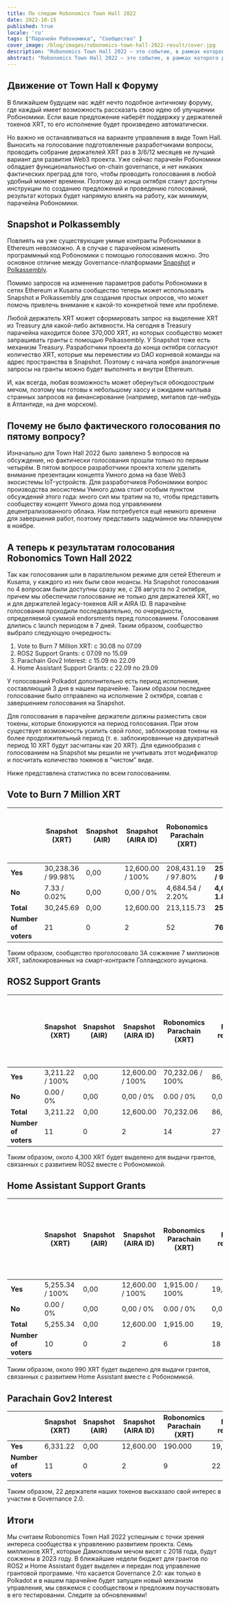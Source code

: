 ```yaml
---
title: По следам Robonomics Town Hall 2022
date: 2022-10-15
published: true
locale: 'ru'
tags: ["Парачейн Робономика", "Сообщество" ]
cover_image: /blog/images/robonomics-town-hall-2022-result/cover.jpg
description: "Robonomics Town Hall 2022 — это событие, в рамках которого разработчики проекта постарались опробовать первые инструменты для функционирования DAO держателей токенов XRT. Теперь у проекта есть возможность опрашивать держателей токенов в Ethereum, и что важнее — у нас появился инструмент управления протоколом в экосистеме Polkadot."
abstract: "Robonomics Town Hall 2022 — это событие, в рамках которого разработчики проекта постарались опробовать первые инструменты для функционирования DAO держателей токенов XRT. Теперь у проекта есть возможность опрашивать держателей токенов в Ethereum, и что важнее — у нас появился инструмент управления протоколом в экосистеме Polkadot."
---
```


## Движение от Town Hall к Форуму

В ближайшем будущем нас ждёт нечто подобное античному форуму, где каждый имеет возможность рассказать свою идею об улучшении Робономики. Если ваше предложение наберёт поддержку у держателей токенов XRT, то его исполнение будет произведено автоматически.  

Но важно не останавливаться на варианте управления в виде Town Hall. Выносить на голосование подготовленные разработчиками вопросы, проводить собрание держателей XRT раз в 3/6/12 месяцев не лучший вариант для развития Web3 проекта. Уже сейчас парачейн Робономики обладает функциональностью on-chain governance, и нет никаких фактических преград для того, чтобы проводить голосования в любой удобный момент времени. Поэтому до конца октября станут доступны инструкции по созданию предложений и проведению голосований, результат которых будет напрямую влиять на работу, как минимум, парачейна Робономики.

## Snapshot и Polkassembly

Повлиять на уже существующие умные контракты Робономики в Ethereum невозможно. А в случае с парачейном изменить программный код Робономики с помощью голосования можно. Это основное отличие между Governance-платформами [Snapshot](https://snapshot.org/#/developers.robonomics.eth) и [Polkassembly](https://robonomics.polkassembly.io/). 

Помимо запросов на изменение параметров работы Робономики в сетях Ethereum и Kusama сообщество теперь может использовать Snapshot и Polkassembly для создания простых опросов, что может помочь привлечь внимание к какой-то конкретной теме или проблеме. 

Любой держатель XRT может сформировать запрос на выделение XRT из Treasury для какой-либо активности. На сегодня в Treasury парачейна находится более 370,000 XRT, из которых сообщество может запрашивать гранты с помощью Polkassembly. У Snapshot тоже есть механизм Treasury. Разработчики проекта до конца октября согласуют количество XRT, которые мы переместим из DAO корневой команды на адрес пространства в Snapshot. Поэтому с начала ноября аналогичные запросы на гранты можно будет выполнять и внутри Ethereum.   

И, как всегда, любая возможность может обернуться обоюдоострым мечом, поэтому мы готовы к небольшому хаосу и ожидаем наплыва странных запросов на финансирование (например, митапов где-нибудь в Атлантиде, на дне морском).

## Почему не было фактического голосования по пятому вопросу?

Изначально для Town Hall 2022 было заявлено 5 вопросов на обсуждение, но фактически голосования прошли только по первым четырём. В пятом вопросе разработчики проекта хотели уделить внимание презентации концепта Умного дома на базе Web3 экосистемы IoT-устройств. Для разработчиков Робономики вопрос производства экосистемы Умного дома стоит особым пунктом обсуждений этого года: много сил мы тратим на то, чтобы представить сообществу концепт Умного дома под управлением децентрализованного облака. Нам потребуется ещё немного времени для завершения работ, поэтому представить задуманное мы планируем в ноябре.

## А теперь к результатам голосования Robonomics Town Hall 2022

Так как голосования шли в параллельном режиме для сетей Ethereum и Kusama, у каждого из них были свои нюансы. На Snapshot голосования по 4 вопросам были доступны сразу же, с 28 августа по 2 октября, причем мы обеспечили голосование не только для держателей XRT, но и для держателей legacy-токенов AIR и AIRA ID. В парачейне голосования проходили последовательно, по очередности, определяемой суммой endorsments перед голосованием. Голосования длились с launch периодом в 7 дней. Таким образом, сообщество выбрало следующую очередность:

1. Vote to Burn 7 Million XRT: с 30.08 по 07.09
2. ROS2 Support Grants: c 07.09 по 15.09
3. Parachain Gov2 Interest: с 15.09 по 22.09
4. Home Assistant Support Grants: c 22.09 по 29.09

У голосований Polkadot дополнительно есть период исполнения, составляющий 3 дня в нашем парачейне. Таким образом последнее голосование было отправлено на исполнение 2 октября, совпав с завершением голосования на Snapshot.

Для голосования в парачейне держатели должны разместить свои токены, которые блокируются на период голосования. При этом существует возможность усилить свой голос, заблокировав токены на более продолжительный период (т. е. заблокированные на двукратный период 10 XRT будут засчитаны как 20 XRT). Для единообразия с голосованием на Snapshot мы решили не учитывать этот модификатор и посчитать количество токенов в “чистом” виде. 

Ниже представлена статистика по всем голосованиям.

## Vote to Burn 7 Million XRT

<div class="big-table">

  |                        | Snapshot (XRT)     | Snapshot (AIR) | Snapshot (AIRA ID) | Robonomics Parachain (XRT) | Final results            | Turnout versus circulating supply (1,637,942 XRT) |
  |------------------------|--------------------|----------------|--------------------|----------------------------|--------------------------|---------------------------------------------------|                                             
  | **Yes**                | 30,238.36 / 99.98% | 0,00           | 12,600.00 / 100%   | 208,431.19 / 97.80%        | **251,269.55 / 98.17%**  | 15.34%                                            |
  | **No**                 | 7.33 / 0.02%       | 0,00           | 0,00 / 0%          | 4,684.54 / 2.20%           | **4,691.87 / 1.83%**     | 0.29%                                             |
  | **Total**              | 30,245.69          | 0,00           | 12,600.00          | 213,115.73                 | **255,961.42**           | 15.63%                                            |
  | **Number of voters**   | 21                 | 0              | 2                  | 52                         | **76**                   |                                                   |

</div>

Таким образом, сообщество проголосовало ЗА сожжение 7 миллионов XRT, заблокированных на смарт-контракте Голландского аукциона.


## ROS2 Support Grants

<div class="big-table">

|                        | Snapshot (XRT)     | Snapshot (AIR) | Snapshot (AIRA ID) | Robonomics Parachain (XRT) | Final results        | Budget of ROS2 Grants (1 yes/no vote XRT = ± 20 grant XRT)|
|------------------------|--------------------|----------------|--------------------|----------------------------|----------------------|-----------------------------------------------------------| 
| **Yes**                | 3,211.22 / 100%    | 0,00           | 12,600.00 / 100%   | 70,232.06 / 100%           | 86,043.28            | +4,302.16                                                 |
| **No**                 | 0.00 / 0%          | 0,00           | 0,00 / 0%          | 0.00 / 0%                  | 0,00                 | -0.00                                                     |
| **Total**              | 3,211.22           | 0,00           | 12,600.00          | 70,232.06                  | 86,043.28            | **4,302.16**                                              |
| **Number of voters**   | 11                 | 0              | 2                  | 14                         | 27                   |                                                           |

</div>

Таким образом, около 4,300 XRT будет выделено для выдачи грантов, связанных с развитием ROS2 вместе с Робономикой.


## Home Assistant Support Grants


<div class="big-table">

|                        | Snapshot (XRT)     | Snapshot (AIR) | Snapshot (AIRA ID) | Robonomics Parachain (XRT) | Final results        | Budget of Hass Grants (1 yes/no vote XRT = ± 20 grant XRT) |
|------------------------|--------------------|----------------|--------------------|----------------------------|----------------------|------------------------------------------------------------| 
| **Yes**                | 5,255.34 / 100%    | 0,00           | 12,600.00 / 100%   | 1,915.00 / 100%            | 19,770.34            | +988.52                                                    |
| **No**                 | 0.00 / 0%          | 0,00           | 0,00 / 0%          | 0.00 / 0%                  | 0,00                 | -0.00                                                      |
| **Total**              | 5,255.34           | 0,00           | 12,600.00          | 1,915.00                   | 19,770.34            | **988.52**                                                 |
| **Number of voters**   | 10                 | 0              | 2                  | 6                          | 18                   |                                                            |


</div>

Таким образом, около 990 XRT будет выделено для выдачи грантов, связанных с развитием Home Assistant вместе с Робономикой.


## Parachain Gov2 Interest

<div class="big-table">

|                     | Snapshot (XRT) | Snapshot (AIR)     | Snapshot (AIRA ID) | Robonomics Parachain (XRT) | Final results |
|---------------------|----------------|--------------------|--------------------|----------------------------|---------------|
| **Yes**             | 6,331.22       | 0,00               | 12,600.00          | 190.000                    | 19,121.22     |
| **Number of voters**| 11             | 0                  | 2                  | 9                          | 22            |

</div>

Таким образом, 22 держателя наших токенов высказало свой интерес в участии в Governance 2.0. 

## Итоги

Мы считаем Robonomics Town Hall 2022 успешным с точки зрения интереса сообщества к управлению развитием проекта. Семь миллионов XRT, которые Дамокловым мечом висят с 2018 года, будут сожжены в 2023 году. В ближайшие недели бюджет для грантов по ROS2 и Home Assistant будет выделен и передан под управление грантовой программе. Что касается Governance 2.0: как только в Polkadot и в нашем парачейне будет запущен новый механизм управления, мы свяжемся с сообществом и предложим поучаствовать в его тестировании. Следите за обновлениями!